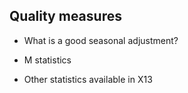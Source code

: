 ## Quality measures

- What is a good seasonal adjustment?

- M statistics

- Other statistics available in X13
